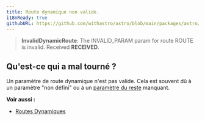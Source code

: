 ```yaml
---
title: Route dynamique non valide.
i18nReady: true
githubURL: https://github.com/withastro/astro/blob/main/packages/astro/src/core/errors/errors-data.ts
---
```


> **InvalidDynamicRoute**: The INVALID_PARAM param for route ROUTE is invalid. Received **RECEIVED**.

## Qu'est-ce qui a mal tourné ?
Un paramètre de route dynamique n'est pas valide. Cela est souvent dû à un paramètre "non défini" ou à un [paramètre du reste](/fr/guides/routing/#paramètres-du-reste) manquant.

**Voir aussi :**
-  [Routes Dynamiques](/fr/guides/routing/#routes-dynamiques)
